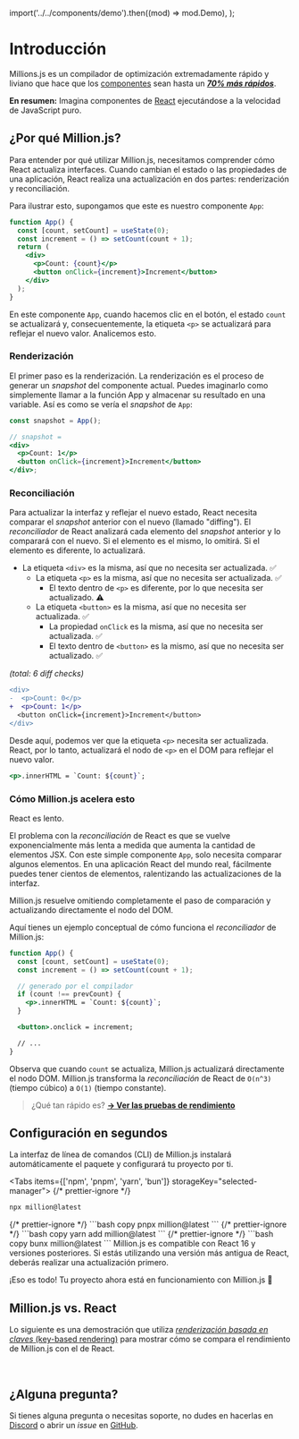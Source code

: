 
  import('../../components/demo').then((mod) => mod.Demo),
);

# Introducción

Millions.js es un compilador de optimización extremadamente rápido y liviano que hace que los [componentes](https://react.dev) sean hasta un [_**70% más rápidos**_](https://krausest.github.io/js-framework-benchmark/current.html).

**En resumen:** Imagina componentes de [React](https://react.dev) ejecutándose a la velocidad de JavaScript puro.

## ¿Por qué Million.js?


Para entender por qué utilizar Million.js, necesitamos comprender cómo React actualiza interfaces. Cuando cambian el estado o las propiedades de una aplicación, React realiza una actualización en dos partes: renderización y reconciliación.

Para ilustrar esto, supongamos que este es nuestro componente `App`:

```jsx
function App() {
  const [count, setCount] = useState(0);
  const increment = () => setCount(count + 1);
  return (
    <div>
      <p>Count: {count}</p>
      <button onClick={increment}>Increment</button>
    </div>
  );
}
```

En este componente `App`, cuando hacemos clic en el botón, el estado `count` se actualizará y, consecuentemente, la etiqueta `<p>` se actualizará para reflejar el nuevo valor. Analicemos esto.

### Renderización

El primer paso es la renderización. La renderización es el proceso de generar un *snapshot* del componente actual. Puedes imaginarlo como simplemente llamar a la función App y almacenar su resultado en una variable. Así es como se vería el *snapshot* de `App`:

```jsx
const snapshot = App();

// snapshot =
<div>
  <p>Count: 1</p>
  <button onClick={increment}>Increment</button>
</div>;
```

### Reconciliación

Para actualizar la interfaz y reflejar el nuevo estado, React necesita comparar el *snapshot* anterior con el nuevo (llamado "diffing"). El *reconciliador* de React analizará cada elemento del *snapshot* anterior y lo comparará con el nuevo. Si el elemento es el mismo, lo omitirá. Si el elemento es diferente, lo actualizará.

- La etiqueta `<div>` es la misma, así que no necesita ser actualizada. ✅
  - La etiqueta `<p>` es la misma, así que no necesita ser actualizada. ✅
    - El texto dentro de `<p>` es diferente, por lo que necesita ser actualizado. ⚠
  - La etiqueta `<button>` es la misma, así que no necesita ser actualizada. ✅
    - La propiedad `onClick` es la misma, así que no necesita ser actualizada. ✅
    - El texto dentro de `<button>` es la mismo, así que no necesita ser actualizado. ✅

_(total: 6 diff checks)_

```diff
<div>
-  <p>Count: 0</p>
+  <p>Count: 1</p>
  <button onClick={increment}>Increment</button>
</div>
```

Desde aquí, podemos ver que la etiqueta `<p>` necesita ser actualizada. React, por lo tanto, actualizará el nodo de `<p>` en el DOM para reflejar el nuevo valor.

```jsx
<p>.innerHTML = `Count: ${count}`;
```

### Cómo Million.js acelera esto

React es lento.


El problema con la *reconciliación* de React es que se vuelve exponencialmente más lenta a medida que aumenta la cantidad de elementos JSX. Con este simple componente `App`, solo necesita comparar algunos elementos. En una aplicación React del mundo real, fácilmente puedes tener cientos de elementos, ralentizando las actualizaciones de la interfaz.

Million.js resuelve omitiendo completamente el paso de comparación y actualizando directamente el nodo del DOM.

Aquí tienes un ejemplo conceptual de cómo funciona el *reconciliador* de Million.js:

```jsx
function App() {
  const [count, setCount] = useState(0);
  const increment = () => setCount(count + 1);

  // generado por el compilador
  if (count !== prevCount) {
    <p>.innerHTML = `Count: ${count}`;
  }

  <button>.onclick = increment;

  // ...
}
```

Observa que cuando `count` se actualiza, Million.js actualizará directamente el nodo DOM. Million.js transforma la *reconciliación* de React de `O(n^3)` (tiempo cúbico) a `O(1)` (tiempo constante).

> ¿Qué tan rápido es? [**→ Ver las pruebas de rendimiento**](https://krausest.github.io/js-framework-benchmark/current.html)

## Configuración en segundos

La interfaz de línea de comandos (CLI) de Million.js instalará automáticamente el paquete y configurará tu proyecto por ti.

<Tabs items={['npm', 'pnpm', 'yarn', 'bun']} storageKey="selected-manager">
  {/* prettier-ignore */}
  <Tab>
  ```bash copy
  npx million@latest
  ```
  </Tab>
  {/* prettier-ignore */}
  <Tab>
  ```bash copy
  pnpx million@latest
  ```
  </Tab>
  {/* prettier-ignore */}
  <Tab>
  ```bash copy
  yarn add million@latest
  ```
  </Tab>
  {/* prettier-ignore */}
  <Tab>
  ```bash copy
  bunx million@latest
  ```
  </Tab>
</Tabs>

<Callout type="info">
Million.js es compatible con React 16 y versiones posteriores. Si estás utilizando una versión más antigua de React, deberás realizar una actualización primero.
</Callout>

¡Eso es todo! Tu proyecto ahora está en funcionamiento con Million.js 🎉

## Million.js vs. React


Lo siguiente es una demostración que utiliza [*renderización basada en claves* (key-based
rendering)](https://react.dev/learn/rendering-lists#keeping-list-items-in-order-with-key) para mostrar cómo se compara el rendimiento de Million.js con el de React.

<br />

<Demo />

## ¿Alguna pregunta?

Si tienes alguna pregunta o necesitas soporte, no dudes en hacerlas en [Discord](https://million.dev/chat) o abrir un *issue* en [GitHub](https://github.com/aidenybai/million).

